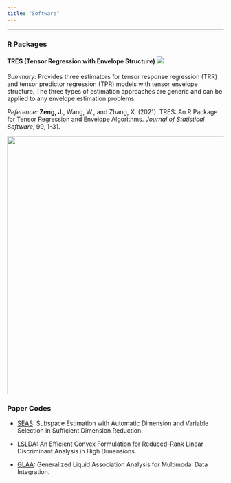 ```yaml
---
title: "Software"
---
```


------------------------------------------------------------------------

### R Packages

#### TRES (Tensor Regression with Envelope Structure) ![](https://cranlogs.r-pkg.org/badges/grand-total/TRES?color=green)

*Summary:* Provides three estimators for tensor response regression (TRR) and tensor predictor regression (TPR) models with tensor envelope structure. The three types of estimation approaches are generic and can be applied to any envelope estimation problems.

*Reference:* **Zeng, J.**, Wang, W., and Zhang, X. (2021). TRES: An R Package for Tensor Regression and Envelope Algorithms. *Journal of Statistical Software*, 99, 1-31.

![](figures/TRES1.png){width="600"}

### Paper Codes

-   [SEAS](https://github.com/jingzzeng/SEAS): Subspace Estimation with Automatic Dimension and Variable Selection in Sufficient Dimension Reduction.

-   [LSLDA](https://github.com/jingzzeng/LSLDA): An Efficient Convex Formulation for Reduced-Rank Linear Discriminant Analysis in High Dimensions.

-   [GLAA](https://github.com/jingzzeng/GLAA): Generalized Liquid Association Analysis for Multimodal Data Integration.
